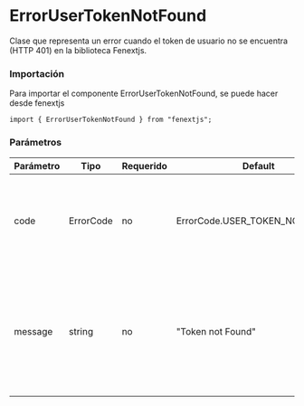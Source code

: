 # ErrorUserTokenNotFound

Clase que representa un error cuando el token de usuario no se encuentra (HTTP 401) en la biblioteca Fenextjs.

### Importación

Para importar el componente ErrorUserTokenNotFound, se puede hacer desde fenextjs

```tsx copy
import { ErrorUserTokenNotFound } from "fenextjs";
```

### Parámetros

| Parámetro | Tipo | Requerido | Default | Descripcion |
| --------- | ---- | --------- | ------- | ----------- |
| code | ErrorCode | no | ErrorCode.USER_TOKEN_NOT_FOUND | Código de error específico que indica que el token de usuario no fue encontrado. |
| message | string | no | "Token not Found" | Mensaje de error que describe la naturaleza del problema cuando el token de usuario no se encuentra. |
